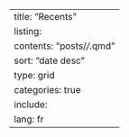 ---
title: "Recents"
listing:
  contents: "posts/*/*.qmd"
  sort: "date desc"
  type: grid
  categories: true
  include:
    lang: fr
---